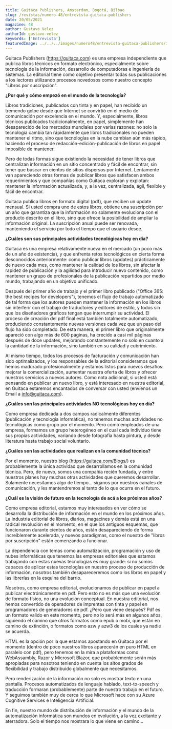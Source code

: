 ```yaml
---
title: Guitaca Publishers, Amsterdam, Bogotá, Bilbao
slug: /revistas/numero-48/entrevista-guitaca-publishers
date: 20/05/2021
magazine: 48
author: Gustavo Velez
authorId: gustavo-velez
keywords: ['Entrevista']
featuredImage: ../../../images/numero48/entrevista-guitaca-publishers/image1.png
---
```



Guitaca Publishers (https://guitaca.com) es una empresa independiente
que publica libros técnicos en formato electrónico, especialmente sobre
tecnología de la información, desarrollo de computadoras e ingeniería de
sistemas. La editorial tiene como objetivo presentar todas sus
publicaciones a los lectores utilizando procesos novedosos como nuestro
concepto "Libros por suscripción".

**¿Por qué y cómo empezó en el mundo de la tecnología?**

Libros tradiciones, publicados con tinta y en papel, han recibido un
tremendo golpe desde que Internet se convirtió en el medio de
comunicación por excelencia en el mundo. Y, especialmente, libros
técnicos publicados tradicionalmente, en papel, simplemente han
desaparecido de los mercados mundiales por varias razones: no solo la
tecnología cambia tan rápidamente que libros tradicionales no pueden
mantener el ritmo, sino que tecnologías en la nube cambian aún más
rápido, haciendo el proceso de redacción-edición-publicación de libros
en papel imposible de mantener.

Pero de todas formas sigue existiendo la necesidad de tener libros que
centralizan información en un sitio concentrado y fácil de encontrar,
sin tener que buscar en cientos de sitios dispersos por Internet.
Lentamente van apareciendo otras formas de publicar libros que
satisfacen ambos requerimientos y que compañías como Guitaca exploran y
explotan: mantener la información actualizada, y, a la vez,
centralizada, ágil, flexible y fácil de encontrar.

Guitaca publica libros en formato digital (pdf), que reciben un update
mensual. Si usted compra uno de estos libros, obtiene una suscripción
por un año que garantiza que la información no solamente evoluciona con
el producto descrito en el libro, sino que ofrece la posibilidad de
ampliar la información original. La suscripción anual puede ser
renovada, manteniendo el servicio por todo el tiempo que el usuario
desee.

**¿Cuáles son sus principales actividades tecnológicas hoy en día?**

Guitaca es una empresa relativamente nueva en el mercado (un poco más de
un año de existencia), y que enfrenta retos tecnológicos en cierta forma
desconocidos anteriormente: como publicar libros (updates) prácticamente
de nuevo cada mes, como mantener la calidad de los libros, sin afectar
la rapidez de publicación y la agilidad para introducir nuevo contenido,
como mantener un grupo de profesionales de la publicación repartidos por
medio mundo, trabajando en un objetivo unificado.

Después del primer año de trabajo y el primer libro publicado ("Office
365: the best recipes for developers"), tenemos el flujo de trabajo
automatizado de tal forma que los autores pueden mantener la información
en los libros sin interferir con el trabajo de traductores y editores de
estilo, y todos sin que los diseñadores gráficos tengan que interrumpir
su actividad. El proceso de creación del pdf final está también
totalmente automatizado, produciendo constantemente nuevas versiones
cada vez que un paso del flujo ha sido completado. De esta manera, el
primer libro que originalmente apareció con algo más de 600 páginas, ha
crecido a casi mil páginas después de doce updates, mejorando
constantemente no solo en cuanto a la cantidad de la información, sino
también en su calidad y cubrimiento.

Al mismo tiempo, todos los procesos de facturación y comunicación han
sido optimalizados, y los responsables de la editorial consideramos que
hemos madurado profesionalmente y estamos listos para nuevos desafíos:
mejorar la comercialización, aumentar nuestra oferta de libros y ofrecer
nuestros servicios a nuevos autores. Como nota adicional, si usted está
pensando en publicar un nuevo libro, y está interesado en nuestra
editorial, en Guitaca estaremos encantados de conversar con usted
(envíenos un Email a info@guitaca.com).

**¿Cuáles son las principales actividades NO tecnológicas hoy en día?**

Como empresa dedicada a dos campos radicalmente diferentes (publicación
y tecnología informática), no tenemos muchas actividades no tecnológicas
como grupo por el momento. Pero como empleados de una empresa, formamos
un grupo heterogéneo en el cual cada individuo tiene sus propias
actividades, variando desde fotografía hasta pintura, y desde literatura
hasta trabajo social voluntario.

**¿Cuáles son las actividades que realizan en la comunidad técnica?**

Por el momento, nuestro blog (https://guitaca.com/Blogs/) es
probablemente la única actividad que desarrollamos en la comunidad
técnica. Pero, de nuevo, somos una compañía recién fundada, y entre
nuestros planes hay muchas otras actividades que queremos desarrollar.
Solamente necesitamos algo de tiempo... síganos por nuestros canales de
comunicación, y les mantendremos al tanto de lo que ocurra en el futuro.

**¿Cuál es la visión de futuro en la tecnología de acá a los próximos años?**

Como empresa editorial, estamos muy interesados en ver cómo se
desarrolla la distribución de información en el mundo en los próximos
años. La industria editorial de libros, diarios, magacines y demás está
en una radical revolución en el momento, en el que los antiguos
esquemas, que funcionaron durante cientos de años, están desapareciendo
de forma increíblemente acelerada, y nuevos paradigmas, como el nuestro
de "libros por suscripción" están comenzando a funcionar.

La dependencia con temas como automatización, programación y uso de
nubes informáticas que tenemos las empresas editoriales que estamos
trabajando con estas nuevas tecnologías es muy grande: si no somos
capaces de aplicar estas tecnologías en nuestro proceso de producción de
información, nosotros también desapareceremos como los libros en papel y
las librerías en la esquina del barrio.

Nosotros, como empresa editorial, evolucionamos de publicar en papel a
publicar electrónicamente en pdf. Pero esto no es más que una evolución
de formato físico, no una evolución conceptual. En nuestra editorial,
nos hemos convertido de operadores de imprentas con tinta y papel en
programadores de generadores de pdf. ¿Pero que viene después? Pdf es un
formato valido en este momento, pero no lo será más en algunos años,
siguiendo el camino que otros formatos como epub o mobi, que están en
camino de extinción, o formatos como azw y azw3 de los cuales ya nadie
se acuerda.

HTML es la opción por la que estamos apostando en Guitaca por el momento
(dentro de poco nuestros libros aparecerán en puro HTML en paralelo con
pdf), pero tenemos en la mira a plataformas como WebAssambly, Razor y
Microsoft Blazor, que probablemente serán más apropiadas para nosotros
teniendo en cuenta los altos grados de flexibilidad y trabajo
distribuido globalmente que necesitamos.

Pero renderización de la información no solo es mostrar texto en una
pantalla. Procesos automatizados de lenguaje hablado, text-to-speech y
traducción formaran (probablemente) parte de nuestro trabajo en el
futuro. Y seguimos también muy de cerca lo que Microsoft hace con su
Azure Cognitive Services e Inteligencia Artificial.

En fin, nuestro mundo de distribución de información y el mundo de la
automatización informática son mundos en evolución, a la vez excitante y
aterradora. Solo el tiempo nos mostrara lo que viene en camino... 
 
